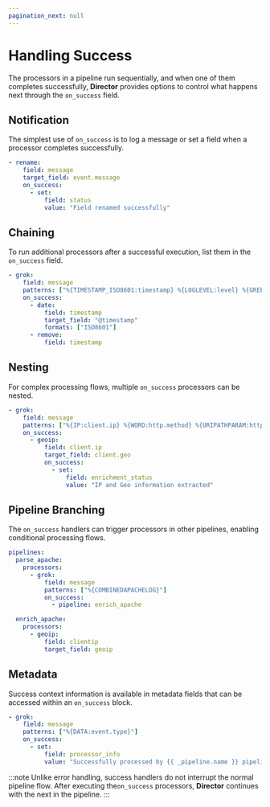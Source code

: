 ```yaml
---
pagination_next: null
---
```


# Handling Success

The processors in a pipeline run sequentially, and when one of them completes successfully, **Director** provides options to control what happens next through the `on_success` field.

## Notification

The simplest use of `on_success` is to log a message or set a field when a processor completes successfully.

```yaml
- rename:
    field: message
    target_field: event.message
    on_success:
      - set:
          field: status
          value: "Field renamed successfully"
```

## Chaining

To run additional processors after a successful execution, list them in the `on_success` field.

```yaml
- grok:
    field: message
    patterns: ["%{TIMESTAMP_ISO8601:timestamp} %{LOGLEVEL:level} %{GREEDYDATA:message}"]
    on_success:
      - date:
          field: timestamp
          target_field: "@timestamp"
          formats: ["ISO8601"]
      - remove:
          field: timestamp
```

## Nesting

For complex processing flows, multiple `on_success` processors can be nested.

```yaml
- grok:
    field: message
    patterns: ["%{IP:client.ip} %{WORD:http.method} %{URIPATHPARAM:http.url}"]
    on_success:
      - geoip:
          field: client.ip
          target_field: client.geo
          on_success:
            - set:
                field: enrichment_status
                value: "IP and Geo information extracted"
```

## Pipeline Branching

The `on_success` handlers can trigger processors in other pipelines, enabling conditional processing flows.

```yaml
pipelines:
  parse_apache:
    processors:
      - grok:
          field: message
          patterns: ["%{COMBINEDAPACHELOG}"]
          on_success:
            - pipeline: enrich_apache

  enrich_apache:
    processors:
      - geoip:
          field: clientip
          target_field: geoip
```

## Metadata

Success context information is available in metadata fields that can be accessed within an `on_success` block.

```yaml
- grok:
    field: message
    patterns: ["%{DATA:event.type}"]
    on_success:
      - set:
          field: processor_info
          value: "Successfully processed by {{ _pipeline.name }} pipeline"
```

:::note
Unlike error handling, success handlers do not interrupt the normal pipeline flow. After executing the`on_success` processors, **Director** continues with the next in the pipeline.
:::
